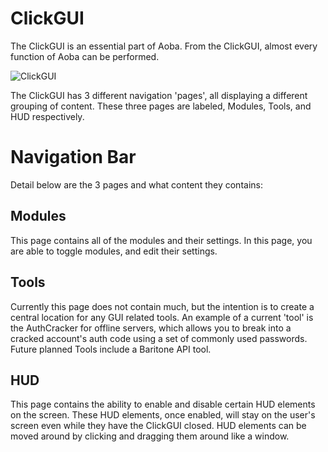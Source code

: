 # ClickGUI
The ClickGUI is an essential part of Aoba. From the ClickGUI, almost every function of Aoba can be performed.

![ClickGUI](/screenshot_hud.png)

The ClickGUI has 3 different navigation 'pages', all displaying a different grouping of content.
These three pages are labeled, Modules, Tools, and HUD respectively.

# Navigation Bar
Detail below are the 3 pages and what content they contains:

## Modules
This page contains all of the modules and their settings.
In this page, you are able to toggle modules, and edit their settings.

## Tools
Currently this page does not contain much, but the intention is to create a central location for any GUI related tools.
An example of a current 'tool' is the AuthCracker for offline servers, which allows you to break into a cracked account's
auth code using a set of commonly used passwords. Future planned Tools include a Baritone API tool.

## HUD
This page contains the ability to enable and disable certain HUD elements on the screen.
These HUD elements, once enabled, will stay on the user's screen even while they have the
ClickGUI closed. HUD elements can be moved around by clicking and dragging them around like
a window.
